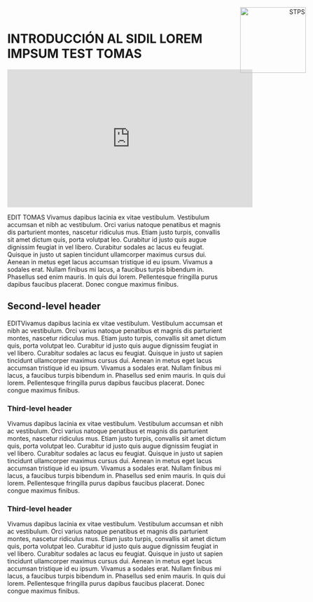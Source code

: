 

# INTRODUCCIÓN AL SIDIL LOREM IMPSUM TEST TOMAS

<div>
<p style = 'text-align:right; position:absolute; top:20px; right:50px; margin-bottom:300px; padding-bottom:50px' >
<img src="./images-1/STPS-logo.png" alt="STPS" width="150px">
</p>
</div>

<iframe width="560" height="315" src="https://www.youtube.com/embed/tal2hKmJkVM" title="YouTube video player" frameborder="0" allow="accelerometer; autoplay; clipboard-write; encrypted-media; gyroscope; picture-in-picture; web-share" allowfullscreen></iframe>

EDIT TOMAS Vivamus dapibus lacinia ex vitae vestibulum. Vestibulum accumsan et nibh ac vestibulum. Orci varius natoque penatibus et magnis dis parturient montes, nascetur ridiculus mus. Etiam justo turpis, convallis sit amet dictum quis, porta volutpat leo. Curabitur id justo quis augue dignissim feugiat in vel libero. Curabitur sodales ac lacus eu feugiat. Quisque in justo ut sapien tincidunt ullamcorper maximus cursus dui. Aenean in metus eget lacus accumsan tristique id eu ipsum. Vivamus a sodales erat. Nullam finibus mi lacus, a faucibus turpis bibendum in. Phasellus sed enim mauris. In quis dui lorem. Pellentesque fringilla purus dapibus faucibus placerat. Donec congue maximus finibus.

## Second-level header
 EDITVivamus dapibus lacinia ex vitae vestibulum. Vestibulum accumsan et nibh ac vestibulum. Orci varius natoque penatibus et magnis dis parturient montes, nascetur ridiculus mus. Etiam justo turpis, convallis sit amet dictum quis, porta volutpat leo. Curabitur id justo quis augue dignissim feugiat in vel libero. Curabitur sodales ac lacus eu feugiat. Quisque in justo ut sapien tincidunt ullamcorper maximus cursus dui. Aenean in metus eget lacus accumsan tristique id eu ipsum. Vivamus a sodales erat. Nullam finibus mi lacus, a faucibus turpis bibendum in. Phasellus sed enim mauris. In quis dui lorem. Pellentesque fringilla purus dapibus faucibus placerat. Donec congue maximus finibus.

### Third-level header {-}
 Vivamus dapibus lacinia ex vitae vestibulum. Vestibulum accumsan et nibh ac vestibulum. Orci varius natoque penatibus et magnis dis parturient montes, nascetur ridiculus mus. Etiam justo turpis, convallis sit amet dictum quis, porta volutpat leo. Curabitur id justo quis augue dignissim feugiat in vel libero. Curabitur sodales ac lacus eu feugiat. Quisque in justo ut sapien tincidunt ullamcorper maximus cursus dui. Aenean in metus eget lacus accumsan tristique id eu ipsum. Vivamus a sodales erat. Nullam finibus mi lacus, a faucibus turpis bibendum in. Phasellus sed enim mauris. In quis dui lorem. Pellentesque fringilla purus dapibus faucibus placerat. Donec congue maximus finibus.

### Third-level header
 Vivamus dapibus lacinia ex vitae vestibulum. Vestibulum accumsan et nibh ac vestibulum. Orci varius natoque penatibus et magnis dis parturient montes, nascetur ridiculus mus. Etiam justo turpis, convallis sit amet dictum quis, porta volutpat leo. Curabitur id justo quis augue dignissim feugiat in vel libero. Curabitur sodales ac lacus eu feugiat. Quisque in justo ut sapien tincidunt ullamcorper maximus cursus dui. Aenean in metus eget lacus accumsan tristique id eu ipsum. Vivamus a sodales erat. Nullam finibus mi lacus, a faucibus turpis bibendum in. Phasellus sed enim mauris. In quis dui lorem. Pellentesque fringilla purus dapibus faucibus placerat. Donec congue maximus finibus.
